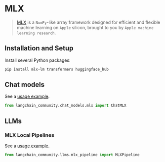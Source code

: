 # MLX

>[MLX](https://ml-explore.github.io/mlx/build/html/index.html) is a `NumPy`-like array framework 
> designed for efficient and flexible machine learning on `Apple` silicon, 
> brought to you by `Apple machine learning research`.


## Installation and Setup

Install several Python packages:

```bash
pip install mlx-lm transformers huggingface_hub
````


## Chat models


See a [usage example](/docs/integrations/chat/mlx).

```python
from langchain_community.chat_models.mlx import ChatMLX
```

## LLMs

### MLX Local Pipelines

See a [usage example](/docs/integrations/llms/mlx_pipelines).

```python
from langchain_community.llms.mlx_pipeline import MLXPipeline
```
